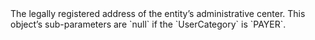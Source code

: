   

  

  

  

  

  

  
<ParamField body="HeadquartersAddress" type="object" >     
The legally registered address of the entity’s administrative center.  
This object’s sub-parameters are `null` if the `UserCategory` is `PAYER`.   

<Expandable title="properties"><AddressLine3 />  
  
<AddressLine2 />  
<City1 />  
<Region1 />  
<PostalCode1 />  
  
<Country1 />  
  

</Expandable> 
</ParamField>